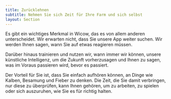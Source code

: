 ```yaml
---
title: Zurücklehnen
subtitle: Nehmen Sie sich Zeit für Ihre Farm und sich selbst
layout: Section
---
```



Es gibt ein wichtiges Merkmal in Wicow, das es von allem anderen unterscheidet. 
Wir erwarten nicht, dass Sie unsere App weiter suchen. Wir werden Ihnen sagen, 
wann Sie auf etwas reagieren müssen.

Darüber hinaus trainieren und nutzen wir, wann immer wir können, 
unsere künstliche Intelligenz, um die Zukunft vorherzusagen und Ihnen zu sagen, 
was im Voraus passieren wird, bevor es passiert.

Der Vorteil für Sie ist, dass Sie einfach aufhören können, an Dinge wie Kalben, 
Besamung und Fieber zu denken. Die Zeit, die Sie damit verbringen, nur diese zu 
überprüfen, kann Ihnen gehören, um zu arbeiten, zu spielen oder sich auszuruhen, 
wie Sie es für richtig halten.

<BenefitCalculator />